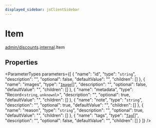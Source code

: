 ```yaml
---
displayed_sidebar: jsClientSidebar
---
```



# Item

[admin/discounts](../../modules/admin_discounts.mdx).[internal](../../admin_discounts/modules/admin_discounts.internal.mdx).Item

## Properties

<ParameterTypes parameters={[
  {
    "name": "id",
    "type": "`string`",
    "description": "",
    "optional": false,
    "defaultValue": "",
    "children": []
  },
  {
    "name": "images",
    "type": "[`Image`](admin_discounts.internal.Image.mdx)[]",
    "description": "",
    "optional": false,
    "defaultValue": "",
    "children": []
  },
  {
    "name": "metadata",
    "type": "Record<`string`, `unknown`\\>",
    "description": "",
    "optional": true,
    "defaultValue": "",
    "children": []
  },
  {
    "name": "note",
    "type": "`string`",
    "description": "",
    "optional": true,
    "defaultValue": "",
    "children": []
  },
  {
    "name": "reason",
    "type": "`string`",
    "description": "",
    "optional": true,
    "defaultValue": "",
    "children": []
  },
  {
    "name": "tags",
    "type": "[`Tag`](admin_discounts.internal.Tag.mdx)[]",
    "description": "",
    "optional": false,
    "defaultValue": "",
    "children": []
  }
]} />
